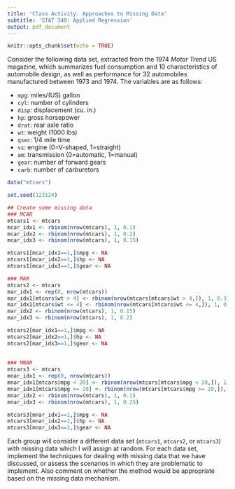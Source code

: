 ---
title: 'Class Activity: Approaches to Missing Data'
subtitle: 'STAT 340: Applied Regression'
output: pdf_document
---

```{r setup, include=FALSE}
knitr::opts_chunk$set(echo = TRUE)
```

Consider the following data set, extracted from the 1974 *Motor Trend* US magazine, which summarizes fuel consumption and 10 characteristics of automobile design, as well as performance for 32 automobiles manufactured between 1973 and 1974. The variables are as follows:

- `mpg`: miles/(US) gallon
- `cyl`: number of cylinders
- `disp`: displacement (cu. in.)
- `hp`: gross horsepower
- `drat`: rear axle ratio
- `wt`: weight (1000 lbs)
- `qsec`: 1/4 mile time
- `vs`: engine (0=V-shaped, 1=straight)
- `am`: transmission (0=automatic, 1=manual)
- `gear`: number of forward gears
- `carb`: number of carburetors



```{r echo=FALSE}
data("mtcars")

set.seed(123124)

## Create some missing data
### MCAR
mtcars1 <- mtcars
mcar_idx1 <- rbinom(nrow(mtcars), 1, 0.1)
mcar_idx2 <- rbinom(nrow(mtcars), 1, 0.2)
mcar_idx3 <- rbinom(nrow(mtcars), 1, 0.15)

mtcars1[mcar_idx1==1,]$mpg <- NA
mtcars1[mcar_idx2==1,]$hp <- NA
mtcars1[mcar_idx3==1,]$gear <- NA

### MAR
mtcars2 <- mtcars
mar_idx1 <- rep(0, nrow(mtcars))
mar_idx1[mtcars$wt > 4] <- rbinom(nrow(mtcars[mtcars$wt > 4,]), 1, 0.3)
mar_idx1[mtcars$wt <= 4] <- rbinom(nrow(mtcars[mtcars$wt <= 4,]), 1, 0.1)
mar_idx2 <- rbinom(nrow(mtcars), 1, 0.15)
mar_idx3 <- rbinom(nrow(mtcars), 1, 0.2)

mtcars2[mar_idx1==1,]$mpg <- NA
mtcars2[mar_idx2==1,]$hp <- NA
mtcars2[mar_idx3==1,]$gear <- NA
  
  
### MNAR
mtcars3 <- mtcars
mnar_idx1 <- rep(0, nrow(mtcars))
mnar_idx1[mtcars$mpg < 20] <- rbinom(nrow(mtcars[mtcars$mpg < 20,]), 1, 0.4)
mnar_idx1[mtcars$mpg >= 20] <- rbinom(nrow(mtcars[mtcars$mpg >= 20,]), 1, 0.1)
mnar_idx2 <- rbinom(nrow(mtcars), 1, 0.1)
mnar_idx3 <- rbinom(nrow(mtcars), 1, 0.25)

mtcars3[mnar_idx1==1,]$mpg <- NA
mtcars3[mnar_idx2==1,]$hp <- NA
mtcars3[mnar_idx3==1,]$gear <- NA
```
Each group will consider a different data set (`mtcars1`, `mtcars2`, or `mtcars3`) with missing data which I will assign at random. For each data set, implement the techniques for dealing with missing data that we have discussed, or assess the scenarios in which they are problematic to implement. Also comment on whether the method would be appropriate based on the missing data mechanism.